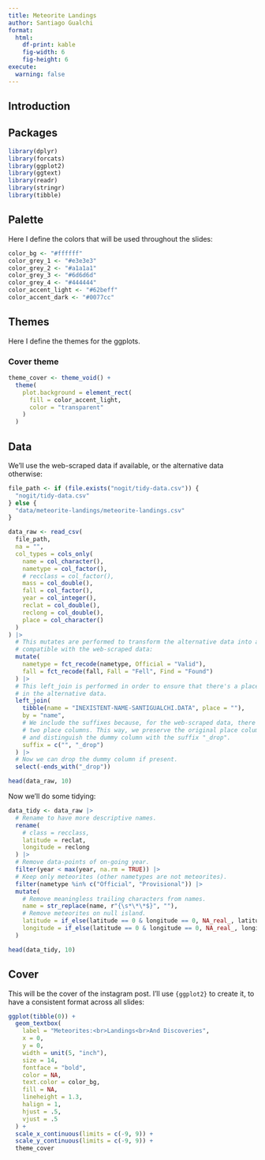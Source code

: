 ```yaml
---
title: Meteorite Landings
author: Santiago Gualchi
format:
  html:
    df-print: kable
    fig-width: 6
    fig-height: 6
execute: 
  warning: false
---
```


## Introduction

## Packages

```r
library(dplyr)
library(forcats)
library(ggplot2)
library(ggtext)
library(readr)
library(stringr)
library(tibble)
```

## Palette

Here I define the colors that will be used throughout the slides:

```r
color_bg <- "#ffffff"
color_grey_1 <- "#e3e3e3"
color_grey_2 <- "#a1a1a1"
color_grey_3 <- "#6d6d6d"
color_grey_4 <- "#444444"
color_accent_light <- "#62beff"
color_accent_dark <- "#0077cc"
```

## Themes

Here I define the themes for the ggplots.

### Cover theme

```r
theme_cover <- theme_void() +
  theme(
    plot.background = element_rect(
      fill = color_accent_light,
      color = "transparent"
    )
  )
```

## Data

We'll use the web-scraped data if available, or the alternative data otherwise:

```r
file_path <- if (file.exists("nogit/tidy-data.csv")) {
  "nogit/tidy-data.csv"
} else {
  "data/meteorite-landings/meteorite-landings.csv"
}

data_raw <- read_csv(
  file_path,
  na = "",
  col_types = cols_only(
    name = col_character(),
    nametype = col_factor(),
    # recclass = col_factor(),
    mass = col_double(),
    fall = col_factor(),
    year = col_integer(),
    reclat = col_double(),
    reclong = col_double(),
    place = col_character()
  )
) |> 
  # This mutates are performed to transform the alternative data into a format
  # compatible with the web-scraped data:
  mutate(
    nametype = fct_recode(nametype, Official = "Valid"),
    fall = fct_recode(fall, Fall = "Fell", Find = "Found")
  ) |> 
  # This left_join is performed in order to ensure that there's a place column
  # in the alternative data.
  left_join(
    tibble(name = "INEXISTENT-NAME-SANTIGUALCHI.DATA", place = ""),
    by = "name",
    # We include the suffixes because, for the web-scraped data, there'll be
    # two place columns. This way, we preserve the original place column name
    # and distinguish the dummy column with the suffix "_drop".
    suffix = c("", "_drop")
  ) |> 
  # Now we can drop the dummy column if present.
  select(-ends_with("_drop"))

head(data_raw, 10)
```

Now we'll do some tidying:

```r
data_tidy <- data_raw |> 
  # Rename to have more descriptive names.
  rename(
    # class = recclass,
    latitude = reclat,
    longitude = reclong
  ) |> 
  # Remove data-points of on-going year.
  filter(year < max(year, na.rm = TRUE)) |> 
  # Keep only meteorites (other nametypes are not meteorites).
  filter(nametype %in% c("Official", "Provisional")) |> 
  mutate(
    # Remove meaningless trailing characters from names.
    name = str_replace(name, r"{\s*\*\*$}", ""),
    # Remove meteorites on null island.
    latitude = if_else(latitude == 0 & longitude == 0, NA_real_, latitude),
    longitude = if_else(latitude == 0 & longitude == 0, NA_real_, longitude)
  )

head(data_tidy, 10)
```

## Cover

This will be the cover of the instagram post. I'll use `{ggplot2}` to create it,
to have a consistent format across all slides:

```r
ggplot(tibble(0)) +
  geom_textbox(
    label = "Meteorites:<br>Landings<br>And Discoveries",
    x = 0,
    y = 0,
    width = unit(5, "inch"),
    size = 14,
    fontface = "bold",
    color = NA,
    text.color = color_bg,
    fill = NA,
    lineheight = 1.3,
    halign = 1,
    hjust = .5,
    vjust = .5
  ) + 
  scale_x_continuous(limits = c(-9, 9)) +
  scale_y_continuous(limits = c(-9, 9)) +
  theme_cover
```




